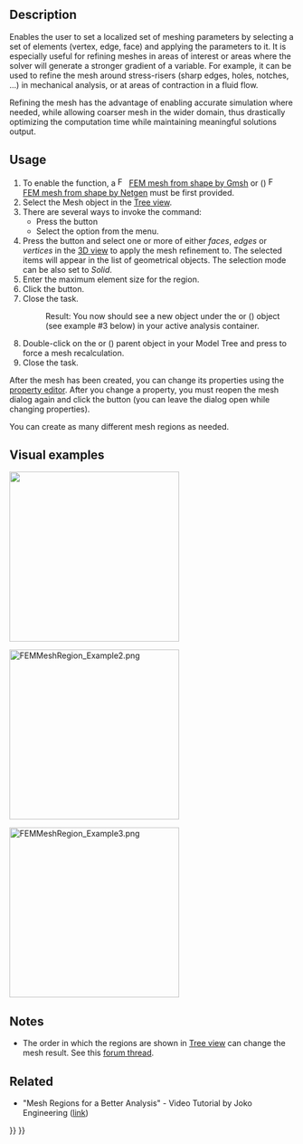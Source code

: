 <languages/>
<translate>

<!--T:4-->
{{Docnav
|[[FEM_MeshBoundaryLayer|FEM mesh boundary layer]]
|[[FEM_MeshGroup|FEM mesh group]]
|[[FEM_Workbench|FEM]]
|IconL=FEM_MeshBoundaryLayer.svg
|IconR=FEM_MeshGroup.svg
|IconC=Workbench_FEM.svg
}}

<!--T:1-->
{{GuiCommandContainer|
{{GuiCommand
|Name=FEM MeshRegion
|MenuLocation=Mesh → FEM mesh refinement
|Workbenches=[[FEM_Workbench|FEM]]
|SeeAlso=[[FEM_tutorial|FEM tutorial]]
}}
{{GuiCommandFemInfo
|Solvers=All
}}
}}

==Description== <!--T:8-->

<!--T:11-->
Enables the user to set a localized set of meshing parameters by selecting a set of elements (vertex, edge, face) and applying the parameters to it. It is especially useful for refining meshes in areas of interest or areas where the solver will generate a stronger gradient of a variable. For example, it can be used to refine the mesh around stress-risers (sharp edges, holes, notches, ...) in mechanical analysis, or at areas of contraction in a fluid flow.

<!--T:12-->
Refining the mesh has the advantage of enabling accurate simulation where needed, while allowing coarser mesh in the wider domain, thus drastically optimizing the computation time while maintaining meaningful solutions output.

==Usage== <!--T:9-->

<!--T:13-->
# To enable the function, a [[Image:FEM_MeshGmshFromShape.svg|16px]] [[FEM_MeshGmshFromShape|FEM mesh from shape by Gmsh]] or ({{VersionPlus|1.1}}) [[Image:FEM_MeshNetgenFromShape.svg|16px]] [[FEM_MeshNetgenFromShape|FEM mesh from shape by Netgen]] must be first provided.
# Select the Mesh object in the [[Tree_view|Tree view]].
# There are several ways to invoke the command:
#* Press the {{Button|[[Image:FEM_MeshRegion.svg|16px]] [[FEM_MeshRegion|FEM mesh refinement]]}} button
#* Select the {{MenuCommand|Mesh → [[Image:FEM_MeshRegion.svg|16px]] FEM mesh refinement}} option from the menu.
# Press the {{Button|Add}} button and select one or more of either ''faces'', ''edges'' or ''vertices'' in the [[3D_view|3D view]] to apply the mesh refinement to. The selected items will appear in the list of geometrical objects. The selection mode can be also set to ''Solid''.
# Enter the maximum element size for the region.
# Click the {{Button|OK}} button.
# Close the task.
#: Result: You now should see a new {{incode|FEMMeshRegion}} object under the {{incode|FEMMeshGmsh}} or ({{VersionPlus|1.1}}) {{incode|FEMMeshNetgen}} object (see example #3 below) in your active analysis container.
# Double-click on the {{incode|FEMMeshGmsh}} or ({{VersionPlus|1.1}}) {{incode|FEMMeshNetgen}} parent object in your Model Tree and press {{Button|Apply}} to force a mesh recalculation.
# Close the task.

<!--T:14-->
After the mesh has been created, you can change its properties using the [[Property_editor|property editor]]. After you change a property, you must reopen the mesh dialog again and click the {{Button|Apply}} button (you can leave the dialog open while changing properties).

<!--T:15-->
You can create as many different mesh regions as needed.

==Visual examples== <!--T:16--> 

<!--T:17-->
[[File:FEMMeshRegion_Example1.png|300px|]]
{{Caption|Example 1: The initial coarse FEM Mesh by GMSH}}


<!--T:18-->
[[File:FEMMeshRegion_Example2.png|300px]]
{{Caption|Example 2: After applying a Mesh refinement using two FEM Mesh Region objects, the large hole is refined to a maximum element size of 3 mm, the smaller hole is refined to 1 mm}}

<!--T:19-->
[[File:FEMMeshRegion_Example3.png|300px]]
{{Caption|Example 3: A simple example of the resulting Model Tree}}

==Notes== <!--T:10-->

<!--T:2-->
* The order in which the regions are shown in [[Tree view|Tree view]] can change the mesh result. See this [https://forum.freecadweb.org/viewtopic.php?f=18&t=41955 forum thread].

==Related== <!--T:20-->

<!--T:21-->
* "Mesh Regions for a Better Analysis" - Video Tutorial by Joko Engineering ([https://www.youtube.com/watch?v=X5RVe2SDPvw link])


<!--T:5-->
{{Docnav
|[[FEM_MeshBoundaryLayer|FEM mesh boundary layer]]
|[[FEM_MeshGroup|FEM mesh group]]
|[[FEM_Workbench|FEM]]
|IconL=FEM_MeshBoundaryLayer.svg
|IconR=FEM_MeshGroup.svg
|IconC=Workbench_FEM.svg
}}

</translate>
{{FEM Tools navi{{#translation:}}}}
{{Userdocnavi{{#translation:}}}}